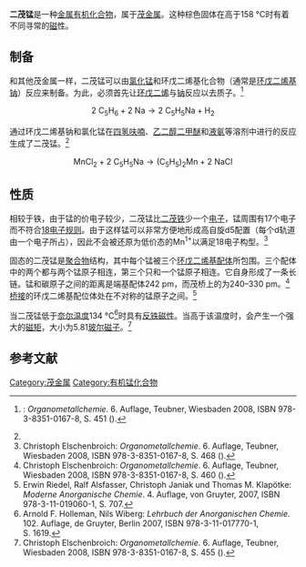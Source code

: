 {{Chembox
| verifiedrevid = 446024921
| ImageFile = Manganocene.svg
|  ImageSize =
|  ImageAlt =
| IUPACName =
| PIN =
| OtherNames = <br/>
*双环戊二烯基锰 
*(Cp)<sub>2</sub>Mn
| Section1 = {{Chembox Identifiers
|  CASNo_Ref = {{cascite|correct|??}}
| CASNo =     73138-26-8
|  PubChem =     24199707
|  SMILES = }}
| Section2 = {{Chembox Properties
|  C = 10 | H = 10 | Mn = 1
|  Appearance =
|  Density =
|  MeltingPt = 175 °C
|  BoilingPt = 245 °C
|  Solubility = }}
| Section3 = {{Chembox Hazards
|  MainHazards =
|  EUClass = {{Hazchem Xn}} {{Hazchem F}}
|  RPhrases = {{R11}}, {{R14}}, {{R20/21/22}}, {{R36/37/38}}
|  SPhrases = {{S16}}, {{S26}}, {{S36/37/39}}
|  NFPA-H = 
|  NFPA-F = 2
|  NFPA-R = 
|  FlashPtC = 52
|  AutoignitionC = }}
}}

'''二茂锰'''是一种[[金属有机化合物|金属有机化合物]]，属于[[茂金属|茂金属]]。这种棕色固体在高于158 °C时有着不同寻常的[[磁|磁]]性。

== 制备 ==
和其他茂金属一样，二茂锰可以由[[氯化锰|氯化锰]]和环戊二烯基化合物（通常是[[环戊二烯基钠|环戊二烯基钠]]）反应来制备。为此，必须首先让[[环戊二烯|环戊二烯]]与[[钠|钠]]反应以去质子。<ref name="Elschenbroich-451">{{link-de|Christoph Elschenbroich|Christoph Elschenbroich}}: ''Organometallchemie''. 6. Auflage, Teubner, Wiesbaden 2008, ISBN 978-3-8351-0167-8, S. 451 ({{Google Buch | BuchID = wtuuzCfNTCcC | Seite = 451 }}).</ref>

:<math>\mathrm{2\ C_5H_6 + 2\ Na \longrightarrow 2\ C_5H_5Na + H_2}</math>

通过环戊二烯基钠和氯化锰在[[四氢呋喃|四氢呋喃]]、[[乙二醇二甲醚|乙二醇二甲醚]]和[[液氨|液氨]]等溶剂中进行的反应生成了二茂锰。<ref name="Elschenbroich-451"/>
:<math>\mathrm{MnCl_2 + 2\ C_5H_5Na \longrightarrow (C_5H_5)_2Mn + 2\ NaCl}</math>

== 性质 ==
相较于铁，由于锰的价电子较少，二茂锰比[[二茂铁|二茂铁]]少一个[[电子|电子]]，锰周围有17个电子而不符合[[18电子规则|18电子规则]]。由于这样锰可以非常方便地形成高自旋d5配置（每个d轨道由一个电子所占），因此不会被还原为低价态的Mn<sup>1+</sup>以满足18电子构型。<ref name="Elschenbroich-468">Christoph Elschenbroich: ''Organometallchemie''. 6. Auflage, Teubner, Wiesbaden 2008, ISBN 978-3-8351-0167-8, S. 468 ({{Google Buch | BuchID = wtuuzCfNTCcC | Seite = 468 }}).</ref>

固态的二茂锰是[[聚合物|聚合物]]结构，其中每个锰被三个[[环戊二烯基|环戊二烯基]][[配体|配体]]所包围。三个配体中的两个都与两个锰原子相连，第三个只和一个锰原子相连。它自身形成了一条长链。锰和碳原子之间的距离是端基配体242 pm，而茂桥上的为240–330 pm。<ref name="Elschenbroich-460">Christoph Elschenbroich: ''Organometallchemie''. 6. Auflage, Teubner, Wiesbaden 2008, ISBN 978-3-8351-0167-8, S. 460 ({{Google Buch | BuchID = wtuuzCfNTCcC | Seite = 460 }}).</ref>[[桥接配体|桥接]]的环戊二烯基配位体处在不对称的锰原子之间。<ref>Erwin Riedel, Ralf Alsfasser, Christoph Janiak und Thomas M. Klapötke: ''Moderne Anorganische Chemie''. 4. Auflage, von Gruyter, 2007, ISBN 978-3-11-019060-1, S. 707.</ref>

当二茂锰低于[[奈尔温度|奈尔温度]]134 °C<ref name="HoWi">Arnold F. Holleman, Nils Wiberg: ''Lehrbuch der Anorganischen Chemie.'' 102. Auflage, de Gruyter, Berlin 2007, ISBN 978-3-11-017770-1, S. 1619.</ref>时具有[[反铁磁性|反铁磁性]]。当高于该温度时，会产生一个强大的[[磁矩|磁矩]]，大小为5.81[[玻尔磁子|玻尔磁子]]。<ref name="Elschenbroich-455">Christoph Elschenbroich: ''Organometallchemie''. 6. Auflage, Teubner, Wiesbaden 2008, ISBN 978-3-8351-0167-8, S. 455 ({{Google Buch | BuchID = wtuuzCfNTCcC | Seite = 455 }}).</ref>

== 参考文献 ==
{{reflist}}

{{茂金属}}
[[Category:茂金属|Category:茂金属]]
[[Category:有机锰化合物|Category:有机锰化合物]]